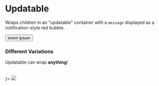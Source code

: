 


<Meta title="Components/Media/Updatable" decorators={[withKnobs]} component={Updatable} />

# Updatable

Wraps children in an "updatable" container with a `message` displayed as a notification-style red bubble.

<Story name="Knobs">
  <Updatable message={text('message', 42)}>
    <button>lorem ipsum</button>
  </Updatable>
</Story>

<Props of={Updatable} />

### Different Variations

<Preview>
  <Story name="Variations">
    <React.Fragment>
      <Updatable message="alert">
        <div
          style={{
            border: '1px dashed #f09',
            padding: '5px',
          }}
        >
          Updatable can wrap <b>anything</b>!
        </div>
      </Updatable>
      <br />
      <br />
      <Updatable message={<CheckIcon size="xs" color="#fff" />}>
        <img src="https://placeimg.com/80/81/animals" />
      </Updatable>
    </React.Fragment>
  </Story>
</Preview>
